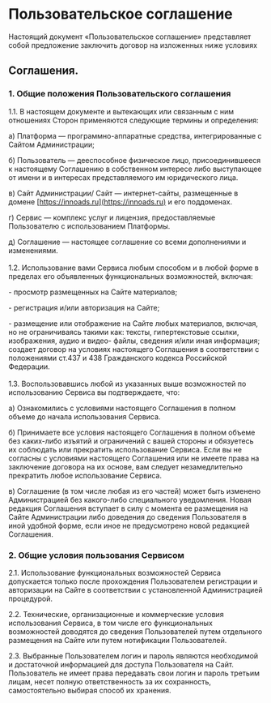 # Пользовательское соглашение

Настоящий документ «Пользовательское соглашение» представляет собой предложение заключить договор на изложенных ниже условиях

## Соглашения.
### 1. Общие положения Пользовательского соглашения
1\.1\. В настоящем документе и вытекающих или связанным с ним отношениях Сторон применяются следующие термины и определения:

а) Платформа — программно-аппаратные средства, интегрированные с Сайтом Администрации;

б) Пользователь — дееспособное физическое лицо, присоединившееся к настоящему Соглашению в собственном интересе либо выступающее от имени и в интересах представляемого им юридического лица.

в) Сайт Администрации/ Сайт — интернет-сайты, размещенные в домене [https://innoads.ru](https://innoads.ru) и его поддоменах.

г) Сервис — комплекс услуг и лицензия, предоставляемые Пользователю с использованием Платформы.

д) Соглашение — настоящее соглашение со всеми дополнениями и изменениями.
\
\
1\.2\. Использование вами Сервиса любым способом и в любой форме в пределах его объявленных функциональных возможностей, включая:

\- просмотр размещенных на Сайте материалов;

\- регистрация и/или авторизация на Сайте;

\- размещение или отображение на Сайте любых материалов, включая, но не ограничиваясь такими как: тексты, гипертекстовые ссылки, изображения, аудио и видео- файлы, сведения и/или иная информация; создает договор на условиях настоящего Соглашения в соответствии с положениями ст.437 и 438 Гражданского кодекса Российской Федерации.
\
\
1\.3\. Воспользовавшись любой из указанных выше возможностей по использованию Сервиса вы подтверждаете, что:

а) Ознакомились с условиями настоящего Соглашения в полном объеме до начала использования Сервиса.

б) Принимаете все условия настоящего Соглашения в полном объеме без каких-либо изъятий и ограничений с вашей стороны и обязуетесь их соблюдать или прекратить использование Сервиса. Если вы не согласны с условиями настоящего Соглашения или не имеете права на заключение договора на их основе, вам следует незамедлительно прекратить любое использование Сервиса.

в) Соглашение (в том числе любая из его частей) может быть изменено Администрацией без какого-либо специального уведомления. Новая редакция Соглашения вступает в силу с момента ее размещения на Сайте Администрации либо доведения до сведения Пользователя в иной удобной форме, если иное не предусмотрено новой редакцией Соглашения.


### 2. Общие условия пользования Сервисом

2\.1\. Использование функциональных возможностей Сервиса допускается только после прохождения Пользователем регистрации и авторизации на Сайте в соответствии с установленной Администрацией процедурой.

2\.2\. Технические, организационные и коммерческие условия использования Сервиса, в том числе его функциональных возможностей доводятся до сведения Пользователей путем отдельного размещения на Сайте или путем нотификации Пользователей.

2\.3\. Выбранные Пользователем логин и пароль являются необходимой и достаточной информацией для доступа Пользователя на Сайт. Пользователь не имеет права передавать свои логин и пароль третьим лицам, несет полную ответственность за их сохранность, самостоятельно выбирая способ их хранения.
